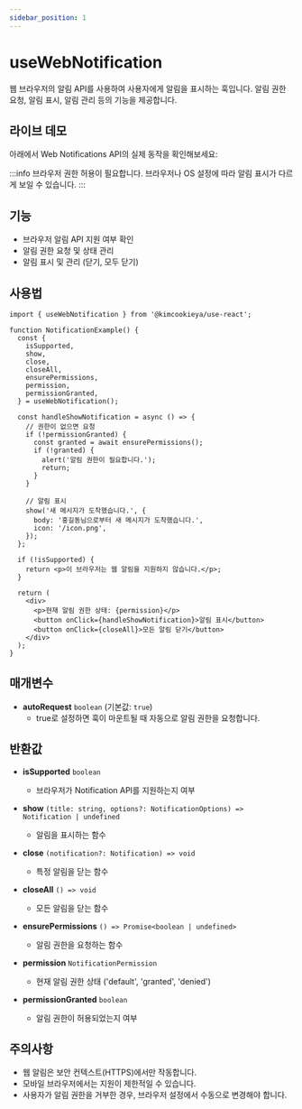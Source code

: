 ```yaml
---
sidebar_position: 1
---
```



# useWebNotification

웹 브라우저의 알림 API를 사용하여 사용자에게 알림을 표시하는 훅입니다. 알림 권한 요청, 알림 표시, 알림 관리 등의 기능을 제공합니다.

## 라이브 데모

아래에서 Web Notifications API의 실제 동작을 확인해보세요:

<WebNotificationDemo />

:::info
브라우저 권한 허용이 필요합니다. 브라우저나 OS 설정에 따라 알림 표시가 다르게 보일 수 있습니다.
:::

## 기능

- 브라우저 알림 API 지원 여부 확인
- 알림 권한 요청 및 상태 관리
- 알림 표시 및 관리 (닫기, 모두 닫기)

## 사용법

```tsx
import { useWebNotification } from '@kimcookieya/use-react';

function NotificationExample() {
  const {
    isSupported,
    show,
    close,
    closeAll,
    ensurePermissions,
    permission,
    permissionGranted,
  } = useWebNotification();

  const handleShowNotification = async () => {
    // 권한이 없으면 요청
    if (!permissionGranted) {
      const granted = await ensurePermissions();
      if (!granted) {
        alert('알림 권한이 필요합니다.');
        return;
      }
    }

    // 알림 표시
    show('새 메시지가 도착했습니다.', {
      body: '홍길동님으로부터 새 메시지가 도착했습니다.',
      icon: '/icon.png',
    });
  };

  if (!isSupported) {
    return <p>이 브라우저는 웹 알림을 지원하지 않습니다.</p>;
  }

  return (
    <div>
      <p>현재 알림 권한 상태: {permission}</p>
      <button onClick={handleShowNotification}>알림 표시</button>
      <button onClick={closeAll}>모든 알림 닫기</button>
    </div>
  );
}
```

## 매개변수

- **autoRequest** `boolean` (기본값: `true`)
  - true로 설정하면 훅이 마운트될 때 자동으로 알림 권한을 요청합니다.

## 반환값

- **isSupported** `boolean`
  - 브라우저가 Notification API를 지원하는지 여부

- **show** `(title: string, options?: NotificationOptions) => Notification | undefined`
  - 알림을 표시하는 함수

- **close** `(notification?: Notification) => void`
  - 특정 알림을 닫는 함수

- **closeAll** `() => void`
  - 모든 알림을 닫는 함수

- **ensurePermissions** `() => Promise<boolean | undefined>`
  - 알림 권한을 요청하는 함수

- **permission** `NotificationPermission`
  - 현재 알림 권한 상태 ('default', 'granted', 'denied')

- **permissionGranted** `boolean`
  - 알림 권한이 허용되었는지 여부

## 주의사항

- 웹 알림은 보안 컨텍스트(HTTPS)에서만 작동합니다.
- 모바일 브라우저에서는 지원이 제한적일 수 있습니다.
- 사용자가 알림 권한을 거부한 경우, 브라우저 설정에서 수동으로 변경해야 합니다. 